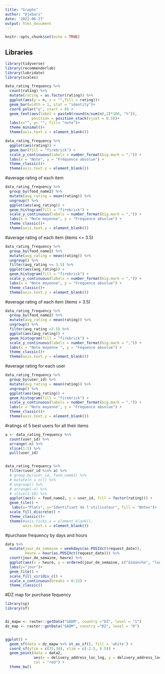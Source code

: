 ---
title: "Graphs"
author: "Djebari"
date: '2022-06-27'
output: html_document
---

```{r setup, include=FALSE}
knitr::opts_chunk$set(echo = TRUE)
```


## Libraries

```{r}
library(tidyverse)
library(recommenderlab)
library(lubridate)
library(scales)
```

```{r}
data_rating_frequency %>% 
  count(rating) %>% 
  mutate(rating = as.factor(rating)) %>% 
  ggplot(aes(y = n, x = "",fill = rating))+
  geom_bar(width = 1, stat = "identity")+
  coord_polar("y", start = 0) +
  geom_text(aes(label = paste0(round(n/sum(n),2)*100, "%")),
            position = position_stack(vjust = 0.5))+
  labs(x="", y= "", fill= "note")+
  theme_minimal()+
  theme(axis.text.x = element_blank())
```

```{r}
data_rating_frequency %>% 
  ggplot(aes(rating)) +
  geom_bar(fill = "firebrick") +
  scale_y_continuous(labels = number_format(big.mark = ",")) +
  labs(x = "Note", y = "Fréquence absolue") +
  theme_classic()+
  theme(axis.text.y = element_blank())
```

#average rating of each item
```{r}
data_rating_frequency %>% 
  group_by(food_name2) %>%
  mutate(avg_rating = mean(rating)) %>%
  ungroup() %>%
  ggplot(aes(avg_rating)) +
  geom_histogram(fill = "firebrick") +
  scale_y_continuous(labels = number_format(big.mark = ",")) +
  labs(x = "Note moyenne", y = "Fréquence absolue") +
  theme_classic()+
  theme(axis.text.y = element_blank())
```

#average rating of each item (items <= 3.5)
```{r}
data_rating_frequency %>% 
  group_by(food_name2) %>%
  mutate(avg_rating = mean(rating)) %>%
  ungroup() %>%
  filter(avg_rating <= 3.5) %>%
  ggplot(aes(avg_rating)) +
  geom_histogram(fill = "firebrick") +
  scale_y_continuous(labels = number_format(big.mark = ",")) +
  labs(x = "Note moyenne", y = "Fréquence absolue") +
  theme_classic()+
  theme(axis.text.y = element_blank())
```

#average rating of each item (items > 3.5)
```{r}
data_rating_frequency %>% 
  group_by(food_name2) %>%
  mutate(avg_rating = mean(rating)) %>%
  ungroup() %>%
  filter(avg_rating >3.5) %>%
  ggplot(aes(avg_rating)) +
  geom_histogram(fill = "firebrick") +
  scale_y_continuous(labels = number_format(big.mark = ",")) +
  labs(x = "Note moyenne ", y = "Féquence absolue") +
  theme_classic()+
  theme(axis.text.y = element_blank())
```

#average rating for each user
```{r}
data_rating_frequency %>% 
  group_by(user_id) %>%
  mutate(avg_rating = mean(rating)) %>%
  ungroup() %>%
  ggplot(aes(avg_rating)) +
  geom_histogram(fill = "firebrick") +
  scale_y_continuous(labels = number_format(big.mark = ",")) +
  labs(x = "Note moyenne", y = "Fréquence absolue") +
  theme_classic()+
  theme(axis.text.y = element_blank())
```

#ratings of 5 best users for all their items
```{r}
a <- data_rating_frequency %>%
  count(user_id) %>%
  arrange(-n) %>%
  slice(1:5) %>%
  pull(user_id)


data_rating_frequency %>%
  filter(user_id %in% a) %>%
  # group_by(user_id, food_name2) %>%
  # mutate(n = n()) %>%
  # ungroup() %>%
  # arrange(-n) %>%
  # slice(1:10) %>%
  ggplot(aes(x = food_name2, y = user_id, fill = factor(rating))) +
  geom_tile() +
   labs(x="Plats", y="Identifiant de l'utilisateur", fill = "Notes")+
  scale_fill_discrete() +
  theme_classic()+
  theme(#axis.ticks.x = element_blank(),
        axis.text.x = element_blank())
```

#purchase frequency by days and hours
```{r}
data %>%
  mutate(jour_de_semaine = weekdays(as.POSIXct(request_date)), 
         heure = hour(as.POSIXct(request_date))) %>% 
  count(jour_de_semaine, heure) %>% 
  ggplot(aes(x = heure, y = ordered(jour_de_semaine, c("dimanche", "lundi", "mardi","mercredi", "jeudi", "vendredi", "samedi")), fill = n)) +
  labs(y="jour")+
  geom_tile() +
  scale_fill_viridis_c() +
  scale_x_continuous(breaks = 0:23) + 
  theme_classic()
```

#DZ map for purchase fequency
```{r}
library(sp)
library(sf)


dz_mapw <- raster::getData("GADM", country ="DZ", level = "1")
dz_map <- raster::getData("GADM", country ="DZ", level = "0")


ggplot() + 
  geom_sf(data = dz_mapw %>% st_as_sf(), fill = 'white') + 
  coord_sf(ylim = c(35,38), xlim = c(-2.5, 8.5)) +
  geom_point(data = data2,
             aes(x = delivery_address_loc_lng, y = delivery_address_loc_lat),
             col = "red") +
  theme_bw()
```

